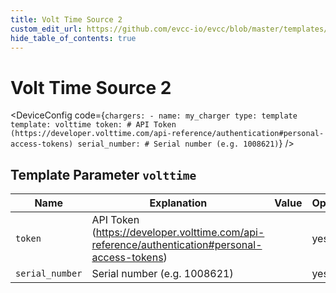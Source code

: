 ```yaml
---
title: Volt Time Source 2
custom_edit_url: https://github.com/evcc-io/evcc/blob/master/templates/definition/charger/volttime.yaml
hide_table_of_contents: true
---
```



# Volt Time Source 2

<DeviceFeatures features="sponsorship" />

<DeviceConfig code={`chargers:
    - name: my_charger
      type: template
      template: volttime
      token: # API Token (https://developer.volttime.com/api-reference/authentication#personal-access-tokens)
      serial_number: # Serial number (e.g. 1008621)`}  />

## Template Parameter `volttime`

| Name | Explanation | Value | Optional |
|-----------|-------------|-------|----------|
| `token` | API Token (https://developer.volttime.com/api-reference/authentication#personal-access-tokens) |  | yes |
| `serial_number` | Serial number (e.g. 1008621) |  | yes |

<SponsorshipRequired />

